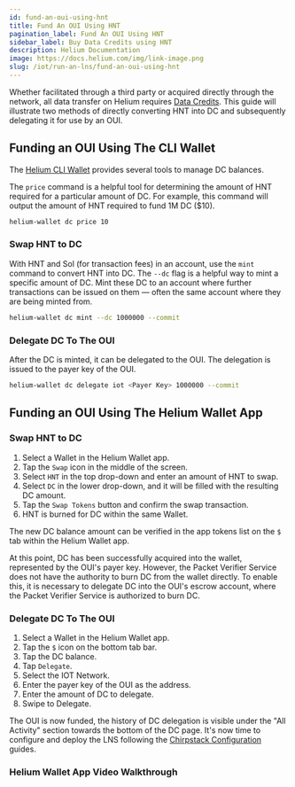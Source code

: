 ```yaml
---
id: fund-an-oui-using-hnt
title: Fund An OUI Using HNT
pagination_label: Fund An OUI Using HNT
sidebar_label: Buy Data Credits using HNT
description: Helium Documentation
image: https://docs.helium.com/img/link-image.png
slug: /iot/run-an-lns/fund-an-oui-using-hnt
---
```



Whether facilitated through a third party or acquired directly through the network, all data
transfer on Helium requires [Data Credits](/tokens/data-credit). This guide will illustrate two
methods of directly converting HNT into DC and subsequently delegating it for use by an OUI.

## Funding an OUI Using The CLI Wallet

The [Helium CLI Wallet](/wallets/cli-wallet) provides several tools to manage DC balances.

The `price` command is a helpful tool for determining the amount of HNT required for a particular
amount of DC. For example, this command will output the amount of HNT required to fund 1M DC ($10).

```sh
helium-wallet dc price 10
```

### Swap HNT to DC

With HNT and Sol (for transaction fees) in an account, use the `mint` command to convert HNT into
DC. The `--dc` flag is a helpful way to mint a specific amount of DC. Mint these DC to an account
where further transactions can be issued on them — often the same account where they are being
minted from.

```sh
helium-wallet dc mint --dc 1000000 --commit
```

### Delegate DC To The OUI

After the DC is minted, it can be delegated to the OUI. The delegation is issued to the payer key of
the OUI.

```sh
helium-wallet dc delegate iot <Payer Key> 1000000 --commit
```

## Funding an OUI Using The Helium Wallet App

### Swap HNT to DC

1. Select a Wallet in the Helium Wallet app.
1. Tap the `Swap` icon in the middle of the screen.
1. Select `HNT` in the top drop-down and enter an amount of HNT to swap.
1. Select `DC` in the lower drop-down, and it will be filled with the resulting DC amount.
1. Tap the `Swap Tokens` button and confirm the swap transaction.
1. HNT is burned for DC within the same Wallet.

The new DC balance amount can be verified in the app tokens list on the `$` tab within the Helium
Wallet app.

At this point, DC has been successfully acquired into the wallet, represented by the OUI's payer
key. However, the Packet Verifier Service does not have the authority to burn DC from the wallet
directly. To enable this, it is necessary to delegate DC into the OUI's escrow account, where the
Packet Verifier Service is authorized to burn DC.

### Delegate DC To The OUI

1. Select a Wallet in the Helium Wallet app.
1. Tap the `$` icon on the bottom tab bar.
1. Tap the DC balance.
1. Tap `Delegate`.
1. Select the IOT Network.
1. Enter the payer key of the OUI as the address.
1. Enter the amount of DC to delegate.
1. Swipe to Delegate.

The OUI is now funded, the history of DC delegation is visible under the "All Activity" section
towards the bottom of the DC page. It's now time to configure and deploy the LNS following the
[Chirpstack Configuration](configure-chirpstack) guides.

### Helium Wallet App Video Walkthrough

<YouTube youTubeId="nt3WmlU0XaA" aspectRatio="1:1" />
